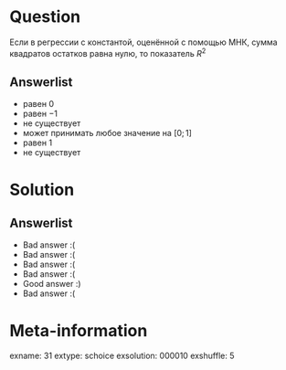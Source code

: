 Question
========
Если в регрессии с константой, оценённой с помощью МНК, сумма квадратов остатков равна нулю,
то показатель $R^2$


Answerlist
----------
*  равен $0$
*  равен $-1$
*  не существует
*  может принимать любое значение на $[0;1]$
*  равен $1$
*  не существует

Solution
========

Answerlist
----------
*  Bad answer :(
*  Bad answer :(
*  Bad answer :(
*  Bad answer :(
*  Good answer :)
*  Bad answer :(

Meta-information
================
exname: 31
extype: schoice
exsolution: 000010
exshuffle: 5
